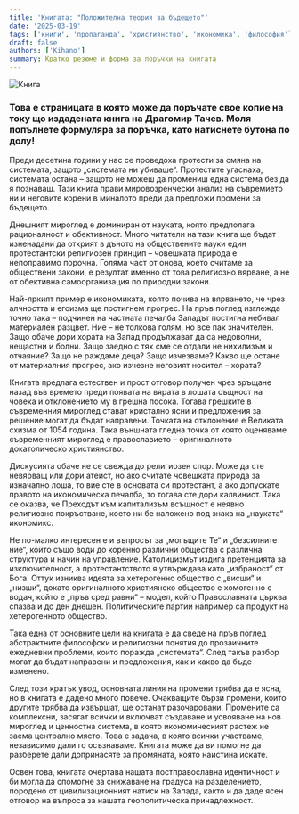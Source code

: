 ```yaml
---
title: 'Книгата: "Положителна теория за бъдещето"'
date: '2025-03-19'
tags: ['книги', 'пропаганда', 'християнство', 'икономика', 'философия']
draft: false
authors: ['Kihano']
summary: Кратко резюме и форма за поръчки на книгата
---
```


![Книга](https://lh5.googleusercontent.com/T6TGSgeBYc170VBBxRhzO9c4ESDgj2ydEQ_S5_rmKql7XiqOxfkGTd2BQ6_LK5jqdbj95IveDzqj6SeiicxGzLAfQ_PkYFBtjXjQPyMP-8nn1EY_O1MZ2UzLSNtvyO2PvP1wK51is9Y=w2667)

### Това е страницата в която може да поръчате свое копие на току що издадената книга на Драгомир Тачев. Моля попълнете формуляра за поръчка, като натиснете бутона по долу!

Преди десетина години у нас се проведоха протести за смяна на системата, защото „системата ни убиваше“. Протестите угаснаха, системата остана – защото не можеш да промениш една система без да я познаваш. Тази книга прави мировозренчески анализ на съвремието ни и неговите корени в миналото преди да предложи промени за бъдещето.

Днешният мироглед е доминиран от науката, която предполага рационалност и обективност. Много читатели на тази книга ще бъдат изненадани да открият в дъното на обществените науки един протестантски религиозен принцип – човешката природа е непоправимо порочна. Голяма част от онова, което считаме за обществени закони, е резултат именно от това религиозно вярване, а не от обективна самоорганизация по природни закони.

Най-яркият пример е икономиката, която почива на вярването, че чрез алчността и егоизма ще постигнем прогрес. На пръв поглед изглежда точно така – подчинен на частната печалба Западът постигна небивал материален разцвет. Ние – не толкова голям, но все пак значителен. Защо обаче дори хората на Запад продължават да са недоволни, нещастни и болни. Защо заедно с тях сме се отдали не нихилизъм и отчаяние? Защо не раждаме деца? Защо изчезваме? Какво ще остане от материалния прогрес, ако изчезне неговият носител – хората?

Книгата предлага естествен и прост отговор получен чрез връщане назад във времето преди появата на вярата в лошата същност на човека и отклонението му в грешна посока. Тогава грешките в съвременния мироглед стават кристално ясни и предложения за решение могат да бъдат направени. Точката на отклонение е Великата схизма от 1054 година. Така външната гледна точка от която оценяваме съвременният мироглед е православието – оригиналното докатолическо християнство.

Дискусията обаче не се свежда до религиозен спор. Може да сте невярващ или дори атеист, но ако считате човешката природа за изначално лоша, то вие сте в основата си протестант, а ако допускате правото на икономическа печалба, то тогава сте дори калвинист. Така се оказва, че Преходът към капитализъм всъщност е неявно религиозно покръстване, което ни бе наложено под знака на „науката“ икономикс.

Не по-малко интересен е и въпросът за „могъщите Те“ и „безсилните ние“, който също води до коренно различни общества с различна структура и начин на управление. Католицизмът издига претенцията за изключителност, а протестантството я утвърждава като „избраност“ от Бога. Оттук изниква идеята за хетерогенно общество с „висши“ и „низши“, докато оригиналното християнско общество е хомогенно с водач, който е „пръв сред равни“ – модел, който Православната църква спазва и до ден днешен. Политическите партии например са продукт на хетерогенното общество.

Така една от основните цели на книгата е да сведе на пръв поглед абстрактните философски и религиозни понятия до прозаичните ежедневни проблеми, които поражда „системата“. След такъв разбор могат да бъдат направени и предложения, как и какво да бъде изменено.

След този кратък увод, основната линия на промени трябва да е ясна, но в книгата е дадено много повече. Очакващите бързи промени, които другите трябва да извършат, ще останат разочаровани. Промените са комплексни, засягат всички и включват създаване и усвояване на нов мироглед и ценностна система, в която икономическият растеж не заема централно място. Това е задача, в която всички участваме, независимо дали го осъзнаваме. Книгата може да ви помогне да разберете дали допринасяте за промяната, която наистина искате.

Освен това, книгата очертава нашата постправославна идентичност и би могла да спомогне за снижаване на градуса на разделението, породено от цивилизационният натиск на Запада, както и да даде ясен отговор на въпроса за нашата геополитическа принадлежност.

<GoogleFormButton formUrl="https://docs.google.com/forms/d/e/1FAIpQLScDNXSnJpAZklmdoq0Hs51Tbu1b3a4pjx710JH1euRVh6Imqw/viewform" />
